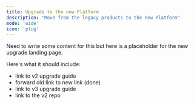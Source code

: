 ```yaml
---
title: Upgrade to the new Platform
description: "Move from the legacy products to the new Platform"
mode: 'wide'
icon: 'plug'
---
```


Need to write some content for this but here is a placeholder for the new upgrade landing page.

Here's what it should include:
- link to v2 upgrade guide
- forward old link to new link (done)
- link to v3 upgrade guide
- link to the v2 repo

